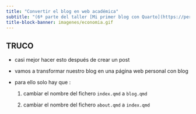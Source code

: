 ```yaml
---
title: "Convertir el blog en web académica"
subtitle: "(6ª parte del taller [Mi primer blog con Quarto](https://perezp44.github.io/taller.primer.blog/))"
title-block-banner: imagenes/economia.gif
---
```



## TRUCO

-   casi mejor hacer esto después de crear un post

-   vamos a transformar nuestro blog en una página web personal con blog

-   para ello solo hay que :

    1)  cambiar el nombre del fichero `index.qmd` a `blog.qmd`

    2)  cambiar el nombre del fichero `about.qmd` a `index.qmd`
